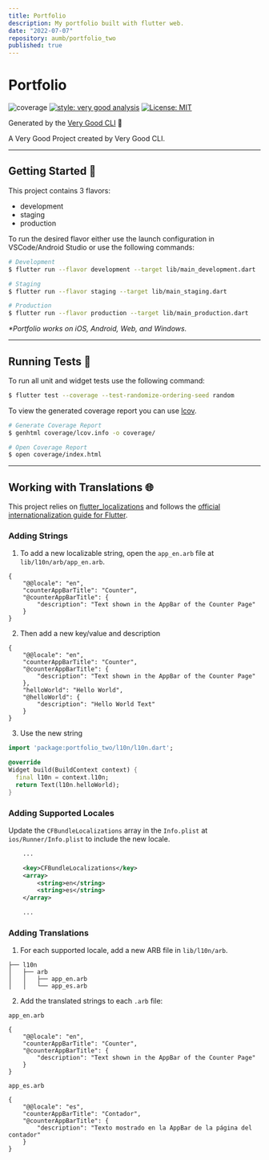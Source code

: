 ```yaml
---
title: Portfolio
description: My portfolio built with flutter web.
date: "2022-07-07"
repository: aumb/portfolio_two
published: true
---
```


# Portfolio

![coverage][coverage_badge]
[![style: very good analysis][very_good_analysis_badge]][very_good_analysis_link]
[![License: MIT][license_badge]][license_link]

Generated by the [Very Good CLI][very_good_cli_link] 🤖

A Very Good Project created by Very Good CLI.

---

## Getting Started 🚀

This project contains 3 flavors:

- development
- staging
- production

To run the desired flavor either use the launch configuration in VSCode/Android Studio or use the following commands:

```sh
# Development
$ flutter run --flavor development --target lib/main_development.dart

# Staging
$ flutter run --flavor staging --target lib/main_staging.dart

# Production
$ flutter run --flavor production --target lib/main_production.dart
```

_\*Portfolio works on iOS, Android, Web, and Windows._

---

## Running Tests 🧪

To run all unit and widget tests use the following command:

```sh
$ flutter test --coverage --test-randomize-ordering-seed random
```

To view the generated coverage report you can use [lcov](https://github.com/linux-test-project/lcov).

```sh
# Generate Coverage Report
$ genhtml coverage/lcov.info -o coverage/

# Open Coverage Report
$ open coverage/index.html
```

---

## Working with Translations 🌐

This project relies on [flutter_localizations][flutter_localizations_link] and follows the [official internationalization guide for Flutter][internationalization_link].

### Adding Strings

1. To add a new localizable string, open the `app_en.arb` file at `lib/l10n/arb/app_en.arb`.

```arb
{
    "@@locale": "en",
    "counterAppBarTitle": "Counter",
    "@counterAppBarTitle": {
        "description": "Text shown in the AppBar of the Counter Page"
    }
}
```

2. Then add a new key/value and description

```arb
{
    "@@locale": "en",
    "counterAppBarTitle": "Counter",
    "@counterAppBarTitle": {
        "description": "Text shown in the AppBar of the Counter Page"
    },
    "helloWorld": "Hello World",
    "@helloWorld": {
        "description": "Hello World Text"
    }
}
```

3. Use the new string

```dart
import 'package:portfolio_two/l10n/l10n.dart';

@override
Widget build(BuildContext context) {
  final l10n = context.l10n;
  return Text(l10n.helloWorld);
}
```

### Adding Supported Locales

Update the `CFBundleLocalizations` array in the `Info.plist` at `ios/Runner/Info.plist` to include the new locale.

```xml
    ...

    <key>CFBundleLocalizations</key>
	<array>
		<string>en</string>
		<string>es</string>
	</array>

    ...
```

### Adding Translations

1. For each supported locale, add a new ARB file in `lib/l10n/arb`.

```
├── l10n
│   ├── arb
│   │   ├── app_en.arb
│   │   └── app_es.arb
```

2. Add the translated strings to each `.arb` file:

`app_en.arb`

```arb
{
    "@@locale": "en",
    "counterAppBarTitle": "Counter",
    "@counterAppBarTitle": {
        "description": "Text shown in the AppBar of the Counter Page"
    }
}
```

`app_es.arb`

```arb
{
    "@@locale": "es",
    "counterAppBarTitle": "Contador",
    "@counterAppBarTitle": {
        "description": "Texto mostrado en la AppBar de la página del contador"
    }
}
```

[coverage_badge]: coverage_badge.svg
[flutter_localizations_link]: https://api.flutter.dev/flutter/flutter_localizations/flutter_localizations-library.html
[internationalization_link]: https://flutter.dev/docs/development/accessibility-and-localization/internationalization
[license_badge]: https://img.shields.io/badge/license-MIT-blue.svg
[license_link]: https://opensource.org/licenses/MIT
[very_good_analysis_badge]: https://img.shields.io/badge/style-very_good_analysis-B22C89.svg
[very_good_analysis_link]: https://pub.dev/packages/very_good_analysis
[very_good_cli_link]: https://github.com/VeryGoodOpenSource/very_good_cli